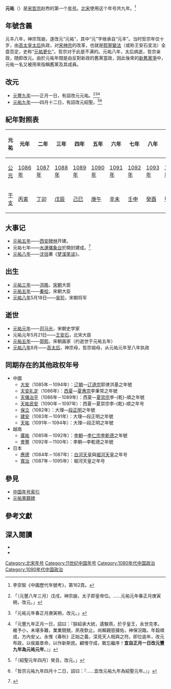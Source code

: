 {{Eranamebox|年号=元祐
|起讫时间= [[1086年|1086年]]－[[1094年|1094年]]四月十一日
|政权= [[北宋|北宋]]
|帝王= [[宋哲宗|宋哲宗]]赵煦
|历时= 9年
|timeline= <timeline>
ImageSize  = width:200 height:50
PlotArea   = width:180 height:30 left:10 bottom:20
TimeAxis   = orientation:horizontal
DateFormat = yyyy
Period     = from:960 till:1127
AlignBars  = early
ScaleMajor = increment:167 start:960
Colors =
  id:canvas value:rgb(1,1,0.85)
BackgroundColors = canvas:canvas
PlotData =
  width:15 color:black
  bar:era from:start till:end
  bar:era from:1086 till:1100 color:red
  bar:era from:1086 till:1094 color:green
</timeline>
|说明= <span style="color: green">元祐</span>在'''北宋'''及<span style="color: red">宋哲宗</span>时期的位置。
}}
'''元祐'''（{{kj|1086年||1094年|四月十一日}}）是[[宋哲宗|宋哲宗]]赵煦的第一个[[年号|年号]]。[[北宋|北宋]]使用这个年号共九年。<ref>李崇智《中國歷代年號考》，第162頁。</ref>

==年號含義==
元丰八年，神宗驾崩，遂改元“元祐”，其中“元”字继承自“元丰”。当时哲宗年仅十岁，由[[宣仁皇后|高太皇太后]]执政，对[[宋神宗|宋神宗]]的改革，也就是[[熙寧變法|熙寧變法]]（或称王安石变法）全盘否定，史称“[[元祐更化|元祐更化]]”。哲宗对于此是不满的。元祐八年，太后病逝，哲宗亲政，随即改元。由於元祐年間是由反對新政的舊黨當政，因此後來的[[新舊黨爭|新舊黨爭]]中，元祐一名又被用來指稱舊黨及其成員。

==改元==
*[[1086年|元豐九年]]——正月一日，有詔改元元祐。<ref>{{cite wikisource|title=宋史本紀第十七哲宗一|last=脫脫|wslink=zh:宋史/卷017}}「〔元豐八年三月〕戊戌，神宗崩，太子即皇帝位。……元祐元年春正月庚寅朔，改元。」</ref><ref>{{cite wikisource|title=續資治通鑑長編卷三百六十四|last=李燾|wslink=zh:續資治通鑑長編/卷364}}「元祐元年春正月庚寅朔，改元。」</ref><ref>{{cite wikisource|title=宋會要輯稿禮五十四|last=徐松|wslink=zh:宋會要輯稿/卷078}}「元豐九年正月一日，詔曰：『朕紹承大統，遹駿燕，於乎皇王，永世克孝。維予小，未堪多難，業業兢兢，夙夜欽止。尚賴親慈擁佑，神保況臨，年縠順成，方內安乂。永惟《春秋》正始之義，深見天人相與之符。即位逾年，改元布政，以俟屬景命，以作新斯民。顧惟守成，敢忘繼序！'''宜自正月一日改元豐九年為元祐元年'''。』」</ref>
*[[1094年|元祐九年]]——四月十二日，有詔改元紹聖。<ref>{{cite wikisource|title=宋史本紀第十八哲宗二|last=脫脫|wslink=zh:宋史/卷018}}「〔紹聖元年四月〕癸丑，改元。」</ref><ref>{{cite wikisource|title=宋會要輯稿禮五十四|last=徐松|wslink=zh:宋會要輯稿/卷078}}「哲宗元祐九年四月十二日，詔曰：『……宜改元祐九年為紹聖元年。』」</ref>

==紀年對照表==
{| class="wikitable"  style="text-align:center;"
!元祐!!元年!!二年!!三年!!四年!!五年!!六年!!七年!!八年!!九年
|-
![[公元|公元]]
|[[1086年|1086年]]||[[1087年|1087年]]||[[1088年|1088年]]||[[1089年|1089年]]||[[1090年|1090年]]||[[1091年|1091年]]||[[1092年|1092年]]||[[1093年|1093年]]||[[1094年|1094年]]
|-
![[干支|干支]]
|[[丙寅|丙寅]]||[[丁卯|丁卯]]||[[戊辰|戊辰]]||[[己巳|己巳]]||[[庚午|庚午]]||[[辛未|辛未]]||[[壬申|壬申]]||[[癸酉|癸酉]]||[[甲戌|甲戌]]
|}

==大事记==
*[[1090年|元祐五年]]——[[西安碑林|西安碑林]]开建。
*元祐七年——[[水運儀象台|水運儀象台]]於開封建成。<ref name=book1>{{Cite book|url=https://books.google.com.hk/books?id=KMlDveKeVZMC&pg=RA5-PA30|title=中国机械工程发明史（第二编）|isbn=9787302091004|year=2004|publisher=清华大学出版社|author=张春辉|access-date=2016-02-27|archive-date=2016-03-07|archive-url=https://web.archive.org/web/20160307152519/https://books.google.com.hk/books?id=KMlDveKeVZMC&pg=RA5-PA30|dead-url=no}}</ref>
*[[1093年|元祐八年]]——[[沈括|沈括]]著《[[梦溪笔谈|梦溪笔谈]]》。

== 出生 ==
*[[1088年|元祐三年]]——[[洪皓|洪皓]]，[[宋朝|宋朝]]大臣
*[[1090年|元祐五年]]——[[秦桧|秦桧]]，宋朝大臣
*[[1093年|元祐八年]]5月18日——[[吴玠|吴玠]]，宋朝将军

==逝世==
*[[1086年|元祐元年]]——[[司马光|司马光]]，宋朝史学家
*元祐元年5月21日——[[王安石|王安石]]，北宋大臣
*[[1090年|元祐五年]]——[[郭熙|郭熙]]，宋朝画家（约逝世于元祐五年）
*[[1093年|元祐八年]]8月——[[宣仁皇后|高太后]]，神宗母，哲宗祖母，从元祐元年至八年执政

==同期存在的其他政权年号==
*中國
**[[大安_(辽朝)|大安]]（1085年－1094年）：[[辽朝|辽朝]]—[[辽道宗|辽道宗]]耶律洪基之年號
**[[天安礼定|天安礼定]]（1086年）：[[西夏|西夏]]—[[夏惠宗|夏惠宗]]李秉常之年號
**[[天儀治平|天儀治平]]（1086年－1089年）：西夏—[[夏崇宗|夏崇宗]]李-{乾}-順之年號
**[[天祐民安|天祐民安]]（1090年－1097年）：西夏—夏崇宗李-{乾}-顺之年号
**[[保立|保立]]（1082年）：大理—[[段正明|段正明]]之年號
**[[建安_(大理)|建安]]（1083年－1091年）：大理—段正明之年號
**[[天祐_(大理)|天祐]]（1091年－1094年）：大理—段正明之年號
*越南
**[[廣祐|廣祐]]（1085年－1092年）：[[李朝_(越南)|李朝]]—[[李仁宗|李仁宗]][[李乾德|李乾德]]之年號
**[[會豐|會豐]]（1092年－1100年）：李朝—李乾德之年號
*日本
**[[應德|應德]]（1084年－1087年）：[[白河天皇|白河天皇]]與[[堀河天皇|堀河天皇]]之年号
**[[寬治|寬治]]（1087年－1095年）：堀河天皇之年号

==參見==
*[[中国年号列表#宋朝|中国年号索引]]
*[[元祐黨籍碑|元祐黨籍碑]]

==參考文獻==
{{Reflist}}

==深入閱讀==
<div>
*{{Cite book|author=[[李崇智|李崇智]]|title=中國歷代年號考|format=|url=|date=2004年12月|publisher=中華書局|location=北京|id=ISBN 7101025129}}
*{{Cite book|author=[[鄧洪波|鄧洪波]]|title=東亞歷史年表|format=pdf|url=http://www.eastasia.ntu.edu.tw/chinese/05_a04.htm|date=2005年3月|publisher=國立臺灣大學東亞經典與文化研究計劃|location=臺北|id=ISBN 9789860005189|access-date=2021-11-19|archive-date=2007-08-25|archive-url=https://web.archive.org/web/20070825002742/http://www.eastasia.ntu.edu.tw/chinese/05_a04.htm}}
</div>

{{年号|[[元丰_(北宋)|元丰]]|[[中国年号列表|北宋年号]]<br>1086年－1094年|[[紹聖|紹聖]]}}
{{宋朝年号}}

[[Category:北宋年号|Category:北宋年号]]
[[Category:11世纪中国年号|Category:11世纪中国年号]]
[[Category:1080年代中国政治|Category:1080年代中国政治]]
[[Category:1090年代中国政治|Category:1090年代中国政治]]